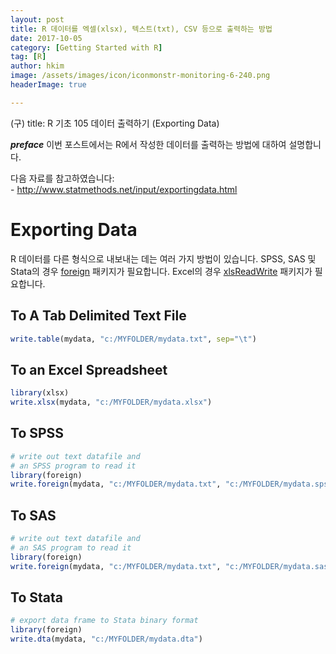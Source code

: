 ```yaml
---
layout: post  
title: R 데이터를 엑셀(xlsx), 텍스트(txt), CSV 등으로 출력하는 방법  
date: 2017-10-05  
category: [Getting Started with R]  
tag: [R]  
author: hkim  
image: /assets/images/icon/iconmonstr-monitoring-6-240.png
headerImage: true

---
```


(구) title: R 기초 105 데이터 출력하기 (Exporting Data)  


***preface*** 이번 포스트에서는 R에서 작성한 데이터를 출력하는 방법에 대하여 설명합니다.

다음 자료를 참고하였습니다:  
- [http://www.statmethods.net/input/exportingdata.html](http://www.statmethods.net/input/exportingdata.html)


# Exporting Data

R 데이터를 다른 형식으로 내보내는 데는 여러 가지 방법이 있습니다. SPSS, SAS 및 Stata의 경우 [foreign](https://cran.r-project.org/web/packages/foreign/index.html) 패키지가 필요합니다. Excel의 경우 [xlsReadWrite](https://cran.r-project.org/web/packages/xlsReadWrite/index.html) 패키지가 필요합니다.


## To A Tab Delimited Text File

```r
write.table(mydata, "c:/MYFOLDER/mydata.txt", sep="\t")
```

## To an Excel Spreadsheet

```r
library(xlsx)
write.xlsx(mydata, "c:/MYFOLDER/mydata.xlsx")
```

## To SPSS

```r
# write out text datafile and
# an SPSS program to read it
library(foreign)
write.foreign(mydata, "c:/MYFOLDER/mydata.txt", "c:/MYFOLDER/mydata.sps",   package="SPSS")
```


## To SAS

```r
# write out text datafile and
# an SAS program to read it
library(foreign)
write.foreign(mydata, "c:/MYFOLDER/mydata.txt", "c:/MYFOLDER/mydata.sas", package="SAS")
```

## To Stata

```r
# export data frame to Stata binary format
library(foreign)
write.dta(mydata, "c:/MYFOLDER/mydata.dta")
```
